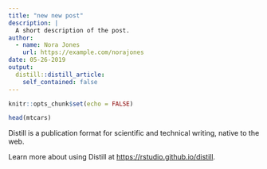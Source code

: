 ```yaml
---
title: "new new post"
description: |
  A short description of the post.
author:
  - name: Nora Jones
    url: https://example.com/norajones
date: 05-26-2019
output:
  distill::distill_article:
    self_contained: false
---
```


```r
knitr::opts_chunk$set(echo = FALSE)

head(mtcars)
```

Distill is a publication format for scientific and technical writing, native to the web.

Learn more about using Distill at <https://rstudio.github.io/distill>.


